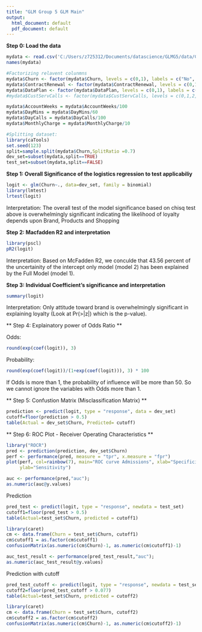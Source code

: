 ---
title: "GLM Group 5 GLM Main"
output:
  html_document: default
  pdf_document: default
---

**Step 0: Load the data**

```{r setup, include=FALSE}
mydata <- read.csv('C:/Users/z725312/Documents/datascience/GLMG5/data/Cellphone-1.csv', header=TRUE)
names(mydata)
```

```{r}
#Factorizing relavent colunmns
mydata$Churn <- factor(mydata$Churn, levels = c(0,1), labels = c("No", "Yes"))
mydata$ContractRenewal <- factor(mydata$ContractRenewal, levels = c(0,1), labels = c("No", "Yes"))
mydata$DataPlan <- factor(mydata$DataPlan, levels = c(0,1), labels = c("No", "Yes"))
#mydata$CustServCalls <- factor(mydata$CustServCalls, levels = c(0,1,2,3,4,5,6,7,8,9), labels = c(0,1,2,3,4,5,6,7,8,9))
```

```{r}
mydata$AccountWeeks = mydata$AccountWeeks/100
mydata$DayMins = mydata$DayMins/60
mydata$DayCalls = mydata$DayCalls/100
mydata$MonthlyCharge = mydata$MonthlyCharge/10
```


```{r}
#Splitting dataset:
library(caTools)
set.seed(123)
split=sample.split(mydata$Churn,SplitRatio =0.7)
dev_set=subset(mydata,split==TRUE)
test_set=subset(mydata,split==FALSE)
```


**Step 1: Overall Significance of the logistics regression to test applicabiliy**

```{r}
logit <- glm(Churn~., data=dev_set, family = binomial)
library(lmtest)
lrtest(logit)
```

Interpretation:
The overall test of the model significance based on chisq test above is overwhelmingly significant indicating the likelihood of loyalty depends upon Brand, Products and Shopping

**Step 2: Macfadden R2 and interpretation**

```{r}
library(pscl)
pR2(logit)
```

Interpretation:
Based on McFadden R2, we conculde that 43.56 percent of the uncertainity of the intercept only model (model 2) has been explained by the Full Model (model 1). 

**Step 3: Individual Coefficient's significance and interpretation**

```{r}
summary(logit)
```

Interpretation:
Only attitude toward brand is overwhelmingly significant in explaining loyalty (Look at Pr(>|z|) which is the p-value).  

** Step 4: Explainatory power of Odds Ratio **

Odds:
```{r}
round(exp(coef(logit)), 3)
```

Probability:
```{r}
round(exp(coef(logit))/(1+exp(coef(logit))), 3) * 100
```

If Odds is more than 1, the probability of influence will be more than 50. So we cannot ignore the variables with Odds more than 1.

** Step 5: Confustion Matrix (Misclassification Matrix) **

```{r}
prediction <- predict(logit, type = "response", data = dev_set)
cutoff=floor(prediction > 0.5)
table(Actual = dev_set$Churn, Predicted= cutoff)
```

** Step 6: ROC Plot - Receiver Operating Characteristics **

```{r}
library("ROCR")    
pred <- prediction(prediction, dev_set$Churn)    
perf <- performance(pred, measure = "tpr", x.measure = "fpr")     
plot(perf, col=rainbow(7), main="ROC curve Admissions", xlab="Specificity", 
     ylab="Sensitivity") 
```

```{r}
auc <- performance(pred,"auc"); 
as.numeric(auc@y.values)
```


Prediction
```{r}
pred_test <- predict(logit, type = "response", newdata = test_set)
cutoff1=floor(pred_test > 0.5) 
table(Actual=test_set$Churn, predicted = cutoff1)
```

```{r}
library(caret)
cm <- data.frame(Churn = test_set$Churn, cutoff1)
cm$cutoff1 = as.factor(cm$cutoff1)
confusionMatrix(as.numeric(cm$Churn)-1, as.numeric(cm$cutoff1)-1)
```

```{r}
auc_test_result <- performance(pred_test_result,"auc"); 
as.numeric(auc_test_result@y.values)
```


Prediction with cutoff
```{r}
pred_test_cutoff <- predict(logit, type = "response", newdata = test_set)
cutoff2=floor(pred_test_cutoff > 0.077) 
table(Actual=test_set$Churn, predicted = cutoff2)
```


```{r}
library(caret)
cm <- data.frame(Churn = test_set$Churn, cutoff2)
cm$cutoff2 = as.factor(cm$cutoff2)
confusionMatrix(as.numeric(cm$Churn)-1, as.numeric(cm$cutoff2)-1)
```

